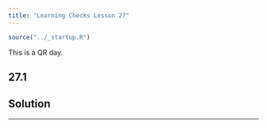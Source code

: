 ```yaml
---
title: "Learning Checks Lesson 27"
---
```


```r
source("../_startup.R")
```


This is a QR day.

## 27.1

::: {.callout-note}
## Solution

:::

--------
